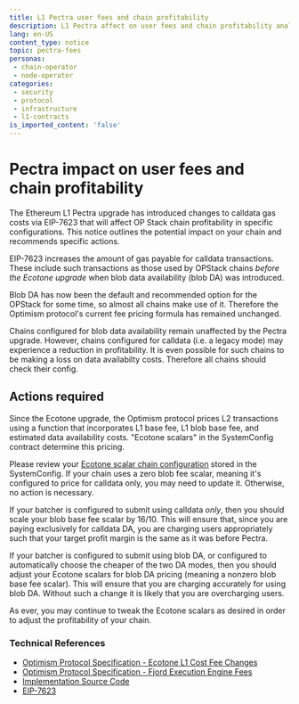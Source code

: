 ```yaml
---
title: L1 Pectra user fees and chain profitability
description: L1 Pectra affect on user fees and chain profitability analysis
lang: en-US
content_type: notice
topic: pectra-fees
personas:
 - chain-operator
 - node-operator
categories:
 - security
 - protocol
 - infrastructure
 - l1-contracts
is_imported_content: 'false'
---
```


# Pectra impact on user fees and chain profitability

The Ethereum L1 Pectra upgrade has introduced changes to calldata gas costs via EIP-7623 that will affect OP Stack chain profitability in specific configurations. This notice outlines the potential impact on your chain and recommends specific actions.

EIP-7623 increases the amount of gas payable for calldata transactions. These include such transactions as those used by OPStack chains _before the Ecotone upgrade_ when blob data availability (blob DA) was introduced.

Blob DA has now been the default and recommended option for the OPStack for some time, so almost all chains make use of it. Therefore the Optimism protocol's current fee pricing formula has remained unchanged.

Chains configured for blob data availability remain unaffected by the Pectra upgrade. However, chains configured for calldata (i.e. a legacy mode) may experience a reduction in profitability. It is even possible for such chains to be making a loss on data availabilty costs. Therefore all chains should check their config.

## Actions required

Since the Ecotone upgrade, the Optimism protocol prices L2 transactions using a function that incorporates L1 base fee, L1 blob base fee, and estimated data availability costs. "Ecotone scalars" in the SystemConfig contract determine this pricing.

Please review your [Ecotone scalar chain configuration](../operators/chain-operators/management/blobs.mdx) stored in the SystemConfig. If your chain uses a zero blob fee scalar, meaning it's configured to price for calldata only, you may need to update it. Otherwise, no action is necessary.

If your batcher is configured to submit using calldata _only_, then you should scale your blob base fee scalar by 16/10. This will ensure that, since you are paying exclusively for calldata DA, you are charging users appropriately such that your target profit margin is the same as it was before Pectra.

If your batcher is configured to submit using blob DA, or configured to automatically choose the cheaper of the two DA modes, then you should adjust your Ecotone scalars for blob DA pricing (meaning a nonzero blob base fee scalar). This will ensure that you are charging accurately for using blob DA. Without such a change it is likely that you are overcharging users.

As ever, you may continue to tweak the Ecotone scalars as desired in order to adjust the profitability of your chain.


### Technical References

*   [Optimism Protocol Specification - Ecotone L1 Cost Fee Changes](https://specs.optimism.io/protocol/exec-engine.html#ecotone-l1-cost-fee-changes-eip-4844-da)
*   [Optimism Protocol Specification - Fjord Execution Engine Fees](https://specs.optimism.io/protocol/fjord/exec-engine.html#fees)
*   [Implementation Source Code](https://github.com/ethereum-optimism/op-geth/blob/3d7afdc2701b74c5987e31521e2c336c4511afdf/core/types/rollup_cost.go#L527)
*   [EIP-7623](https://eips.ethereum.org/EIPS/eip-7623)
